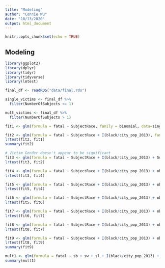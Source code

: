 ```yaml
---
title: "Modeling"
author: "Connie Wu"
date: "10/13/2020"
output: html_document
---
```


```r
knitr::opts_chunk$set(echo = TRUE)
```

## Modeling
```r
library(ggplot2)
library(dplyr)
library(tidyr)
library(tidyverse)
library(lmtest)
```

```r
final_df <- readRDS("data/final.rds")

single_victims <- final_df %>% 
  filter(NumberOfSubjects <= 1)

mult_victims <- final_df %>% 
  filter(NumberOfSubjects > 1)
```

```r
fit1 <- glm(formula = fatal ~ SubjectRace, family = binomial, data=single_victims)

fit2 <- glm(formula = fatal ~ SubjectRace + I(black/city_pop_2013), family = binomial, data=single_victims)
lrtest(fit2, fit1)
summary(fit2)

# Victim Gender doesn't appear to be significant
fit3 <- glm(formula = fatal ~ SubjectRace + I(black/city_pop_2013) + SubjectGender, family = binomial, data=single_victims)
lrtest(fit3, fit2)

fit4 <- glm(formula = fatal ~ SubjectRace + I(black/city_pop_2013) + ob, family = binomial, data=single_victims)
lrtest(fit3, fit4)

fit5 <- glm(formula = fatal ~ SubjectRace + I(black/city_pop_2013) + ob + ow, family = binomial, data=single_victims)
lrtest(fit5, fit4)

fit6 <- glm(formula = fatal ~ SubjectRace + I(black/city_pop_2013) + ob + ow + ol, family = binomial, data=single_victims)
lrtest(fit5, fit6)

fit7 <- glm(formula = fatal ~ SubjectRace + I(black/city_pop_2013) + ob + ow + ol + ow:SubjectRace, family = binomial, data=single_victims)
lrtest(fit6, fit7)

fit8 <- glm(formula = fatal ~ SubjectRace + I(black/city_pop_2013) + ob + ow + ol + ow:SubjectRace, family = binomial, data=single_victims)
lrtest(fit8, fit7)

fit9 <- glm(formula = fatal ~ SubjectRace + I(black/city_pop_2013) + ob + ow + ol + ow:SubjectRace + gun, family = binomial, data=single_victims)
lrtest(fit8, fit9)
summary(fit9)
```

```r
mult1 <- glm(formula = fatal ~ sb + sw + sl + I(black/city_pop_2013) + ob + ow + ol + ow:sb + gun, family = binomial, data=mult_victims)
summary(mult1)
```

